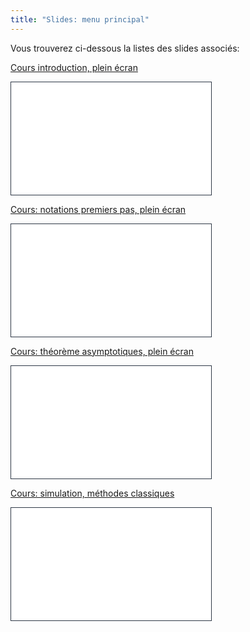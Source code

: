 ```yaml
---
title: "Slides: menu principal"
---
```


Vous trouverez ci-dessous la listes des slides associés:

[Cours introduction, plein écran](../Slides/slides_intro.qmd)

```{=html}
<iframe class="slide-deck" src="
../Slides/slides_intro.html" height="180" width="320" style="border: 1px solid #2e3846;"></iframe>
```

[Cours: notations premiers pas, plein écran](../Slides/slides_notations_premiers_pas.qmd)

```{=html}
<iframe class="slide-deck" src="
../Slides/slides_notations_premiers_pas.html" height="180" width="320" style="border: 1px solid #2e3846;"></iframe>
```

[Cours: théorème asymptotiques, plein écran](../Slides/slides_th_asymptotique.qmd)

```{=html}
<iframe class="slide-deck" src="
../Slides/slides_th_asymptotique.html" height="180" width="320" style="border: 1px solid #2e3846;"></iframe>
```

[Cours: simulation, méthodes classiques](../Slides/slides_simulation.qmd)

```{=html}
<iframe class="slide-deck" src="
../Slides/slides_simulation.html" height="180" width="320" style="border: 1px solid #2e3846;"></iframe>
```